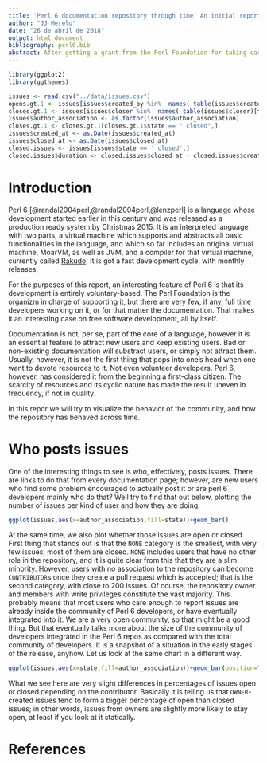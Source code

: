 ```yaml
---
title: 'Perl 6 documentation repository through time: An initial report'
author: "JJ Merelo"
date: "26 de abril de 2018"
output: html_document
bibliography: perl6.bib
abstract: After getting a grant from the Perl Foundation for taking care of the repository where Perl 6 documents are hosted, I wanted to run an initial assessment of how this documentation is behaving in terms of community and evolution. One of the compromises I committed to was to engage with at least 2 issues a day, since the number of issues was initially around 300 and was increasing. So in this initial report I will take a look at these issues, who posts them, who solves them, how long does it take to close them. 
---
```


```r
library(ggplot2)
library(ggthemes)

issues <- read.csv("../data/issues.csv")
opens.gt.1 <- issues[issues$created_by %in%  names( table(issues$created_by)[table(issues$created_by) > 1]),]
closes.gt.1 <- issues[issues$closer %in%  names( table(issues$closer)[table(issues$closer) > 1]),]
issues$author_association <- as.factor(issues$author_association)
closes.gt.1 <- closes.gt.1[closes.gt.1$state == " closed",]
issues$created_at <- as.Date(issues$created_at)
issues$closed_at <- as.Date(issues$closed_at)
closed.issues <- issues[issues$state == ' closed',]
closed.issues$duration <- closed.issues$closed_at - closed.issues$created_at

```

# Introduction

Perl 6  [@randal2004perl,@randal2004perl,@lenzperl] is a language whose development started earlier in this century and was released as a production ready system by Christmas 2015. It is an interpreted language with two parts, a virtual machine which supports and abstracts all basic functionalities in the language, and which so far includes an original virtual machine, MoarVM, as well as JVM, and a compiler for that virtual machine, currently called [Rakudo](https://rakudo.org). It is got a fast development cycle, with monthly releases.

For the purposes of this report, an interesting feature of Perl 6 is that its development is entirely voluntary-based. The Perl Foundation is the organizm in charge of supporting it, but there are very few, if any, full time developers working on it, or for that matter the documentation. That makes it an interesting case on free software development, all by itself.

Documentation is not, per se, part of the core of a language, however it is an essential feature to attract new users and keep existing users. Bad or non-existing documentation will substract users, or simply not attract them. Usually, however, it is not the first thing that pops into one's head when one want to devote resources to it. Not even volunteer developers. Perl 6, however, has considered it from the beginning a first-class citizen. The scarcity of resources and its cyclic nature has made the result uneven in frequency, if not in quality.

In this repor we will try to visualize the behavior of the community, and how the repository has behaved across time. 

# Who posts issues

One of the interesting things to see is who, effectively, posts issues. There are links to do that from every documentation page; however, are new users who find some problem encouraged to actually post it or are perl 6 developers mainly who do that?
Well try to find that out below, plotting the number of issues per kind of user and how they are doing. 

```r
ggplot(issues,aes(x=author_association,fill=state))+geom_bar() 
``` 
At the same time, we also plot whether those issues are open or closed. First thing that stands out is that the `NONE` category is the smallest, with very few issues, most of them are closed. `NONE` includes users that have no other role in the repository, and it is quite clear from this that they are a slim minority. However, users with no association to the repository can become `CONTRIBUTOR`s once they create a pull request which is accepted; that is the second category, with close to 200 issues. Of course, the repository owner and members with write privileges constitute the vast majority. 
This probably means that most users who care enough to report issues are already inside the community of Perl 6 developers, or have eventually integrated into it. We are a very open community, so that might be a good thing. But that eventually talks more about the size of the community of developers integrated in the Perl 6 repos as compared with the total community of developers. It is a snapshot of a situation in the early stages of the release, anyhow. 
Let us look at the same chart in a different way. 
```r
ggplot(issues,aes(x=state,fill=author_association))+geom_bar(position="fill") 
``` 
What we see here are very slight differences in percentages of issues open or closed depending on the contributor. Basically it is telling us that `OWNER`-created issues tend to form a bigger percentage of open than closed issues; in other words, issues from owners are slightly more likely to stay open, at least if you look at it statically.

# References
